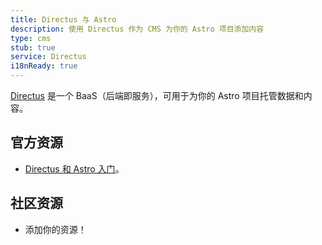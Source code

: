 ```yaml
---
title: Directus 与 Astro
description: 使用 Directus 作为 CMS 为你的 Astro 项目添加内容
type: cms
stub: true
service: Directus
i18nReady: true
---
```


[Directus](https://directus.io/) 是一个 BaaS（后端即服务），可用于为你的 Astro 项目托管数据和内容。

## 官方资源

- [Directus 和 Astro 入门](https://docs.directus.io/blog/getting-started-directus-astro.html)。

## 社区资源

- 添加你的资源！
